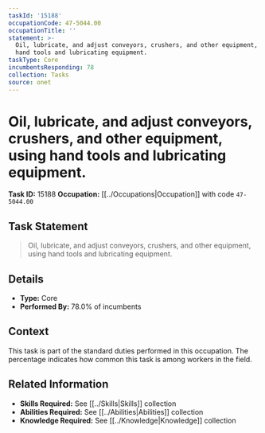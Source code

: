```yaml
---
taskId: '15188'
occupationCode: 47-5044.00
occupationTitle: ''
statement: >-
  Oil, lubricate, and adjust conveyors, crushers, and other equipment, using
  hand tools and lubricating equipment.
taskType: Core
incumbentsResponding: 78
collection: Tasks
source: onet
---
```

# Oil, lubricate, and adjust conveyors, crushers, and other equipment, using hand tools and lubricating equipment.

**Task ID:** 15188
**Occupation:** [[../Occupations|Occupation]] with code `47-5044.00`

## Task Statement

> Oil, lubricate, and adjust conveyors, crushers, and other equipment, using hand tools and lubricating equipment.

## Details

- **Type:** Core
- **Performed By:** 78.0% of incumbents

## Context

This task is part of the standard duties performed in this occupation. The percentage indicates how common this task is among workers in the field.

## Related Information

- **Skills Required:** See [[../Skills|Skills]] collection
- **Abilities Required:** See [[../Abilities|Abilities]] collection
- **Knowledge Required:** See [[../Knowledge|Knowledge]] collection
